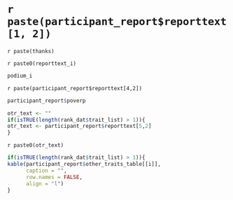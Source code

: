 # `r paste(participant_report$reporttext[1, 2])`

`r paste(thanks)`

`r paste0(reporttext_i)`

```r
podium_i
```

`r paste(participant_report$reporttext[4,2])`

```r
participant_report$poverp
```

\pagebreak

```r
otr_text <- ""
if(isTRUE(length(rank_dat$trait_list) > 1)){
otr_text <- participant_report$reporttext[5,2]
}
```

`r paste0(otr_text)`

\n

```r
if(isTRUE(length(rank_dat$trait_list) > 1)){
kable(participant_report$other_traits_table[[i]], 
      caption = "",
      row.names = FALSE,
      align = "l")
}
```

\pagebreak

